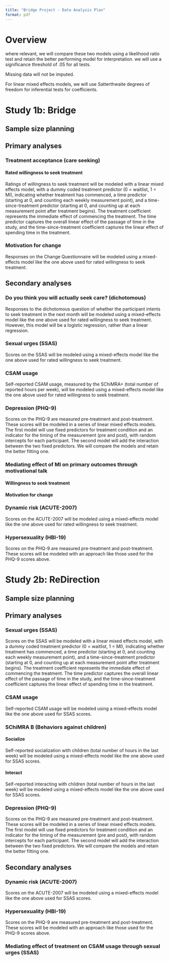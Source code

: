 ```yaml
---
title: "Bridge Project - Data Analysis Plan"
format: pdf
---
```


# Overview

where relevant, we will compare these two models using a likelihood ratio test
and retain the better performing model for interpretation. we will use a
significance threshold of .05 for all tests.

Missing data will not be imputed.

For linear mixed effects models, we will use Satterthwaite degrees of freedom
for inferential tests for coefficients.

# Study 1b: Bridge

## Sample size planning

## Primary analyses

### Treatment acceptance (care seeking)

#### Rated willingness to seek treatment

Ratings of willingness to seek treatment will be modeled with a linear mixed
effects model, with a dummy coded treatment predictor (0 = waitlist, 1 = MI),
indicating whether treatment has commenced, a time predictor (starting at 0, and
counting each weekly measurement point), and a time-since-treatment predictor
(starting at 0, and counting up at each measurement point after treatment
begins). The treatment coefficient represents the immediate effect of commencing
the treatment. The time predictor captures the overall linear effect of the
passage of time in the study, and the time-since-treatment coefficient captures
the linear effect of spending time in the treatment.

### Motivation for change

Responses on the Change Questionnaire will be modeled using a mixed-effects
model like the one above used for rated willingness to seek treatment.

## Secondary analyses

### Do you think you will actually seek care? (dichotomous)

Responses to the dichotomous question of whether the participant intents to seek
treatment in the next month will be modeled using a mixed-effects model like the
one above used for rated willingness to seek treatment. However, this model will
be a logistic regression, rather than a linear regression.

### Sexual urges (SSAS)

Scores on the SSAS will be modeled using a mixed-effects model like the one
above used for rated willingness to seek treatment.

### CSAM usage

Self-reported CSAM usage, measured by the SChiMRA+ (total number of reported
hours per week), will be modeled using a mixed-effects model like the one above
used for rated willingness to seek treatment.

### Depression (PHQ-9)

Scores on the PHQ-9 are measured pre-treatment and post-treatment. These scores
will be modeled in a series of linear mixed effects models. The first model will
use fixed predictors for treatment condition and an indicator for the timing of
the measurement (pre and post), with random intercepts for each participant. The
second model will add the interaction between the two fixed predictors. We will
compare the models and retain the better fitting one.

### Mediating effect of MI on primary outcomes through motivational talk

#### Willingness to seek treatment



#### Motivation for change



### Dynamic risk (ACUTE-2007)

Scores on the ACUTE-2007 will be modeled using a mixed-effects model like the
one above used for rated willingness to seek treatment.

### Hypersexuality (HBI-19)

Scores on the PHQ-9 are measured pre-treatment and post-treatment. These scores
will be modeled with an approach like those used for the PHQ-9 scores above.

# Study 2b: ReDirection

## Sample size planning

## Primary analyses

### Sexual urges (SSAS)

Scores on the SSAS will be modeled with a linear mixed effects model, with a
dummy coded treatment predictor (0 = waitlist, 1 = MI), indicating whether
treatment has commenced, a time predictor (starting at 0, and counting each
weekly measurement point), and a time-since-treatment predictor (starting at 0,
and counting up at each measurement point after treatment begins). The treatment
coefficient represents the immediate effect of commencing the treatment. The
time predictor captures the overall linear effect of the passage of time in the
study, and the time-since-treatment coefficient captures the linear effect of
spending time in the treatment.

### CSAM usage

Self-reported CSAM usage will be modeled using a mixed-effects model like the
one above used for SSAS scores.

### SChiMRA B (Behaviors against children)

#### Socialize

Self-reported socialization with children (total number of hours in the last
week) will be modeled using a mixed-effects model like the one above used for
SSAS scores.

#### Interact

Self-reported interacting with children (total number of hours in the last
week) will be modeled using a mixed-effects model like the one above used for
SSAS scores.

### Depression (PHQ-9)

Scores on the PHQ-9 are measured pre-treatment and post-treatment. These scores
will be modeled in a series of linear mixed effects models. The first model will
use fixed predictors for treatment condition and an indicator for the timing of
the measurement (pre and post), with random intercepts for each participant. The
second model will add the interaction between the two fixed predictors. We will
compare the models and retain the better fitting one.

## Secondary analyses

### Dynamic risk (ACUTE-2007)

Scores on the ACUTE-2007 will be modeled using a mixed-effects model like the
one above used for SSAS scores.

### Hypersexuality (HBI-19)

Scores on the PHQ-9 are measured pre-treatment and post-treatment. These scores
will be modeled with an approach like those used for the PHQ-9 scores above.

### Mediating effect of treatment on CSAM usage through sexual urges (SSAS)

